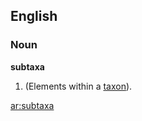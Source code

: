 ==English==

===Noun===
'''subtaxa'''

# {{plural of|subtaxon}} (Elements within a [[taxon]]).

[[ar:subtaxa]]